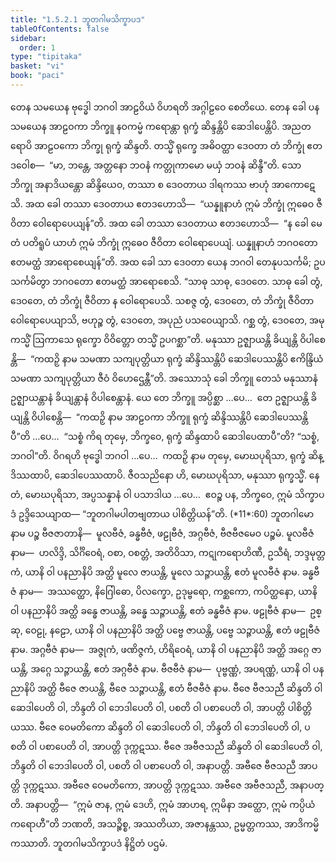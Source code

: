 ```yaml
---
title: "1.5.2.1 ဘူတဂါမသိက္ခာပဒ"
tableOfContents: false
sidebar:
  order: 1
type: "tipitaka"
basket: "vi"
book: "paci"
---
```



<DynamicBreadcrumb />

<Division number="89" book="paci" e="ch" v="2" p="51">

<Paragraph number="338" book="paci">
တေန သမယေန ဗုဒ္ဓေါ ဘဂဝါ အာဠဝိယံ ဝိဟရတိ အဂ္ဂါဠဝေ စေတိယေ. တေန ခေါ ပန သမယေန အာဠဝကာ ဘိက္ခူ နဝကမ္မံ ကရောန္တာ ရုက္ခံ ဆိန္ဒန္တိပိ ဆေဒါပေန္တိပိ. အညတရောပိ အာဠဝကော ဘိက္ခု ရုက္ခံ ဆိန္ဒတိ. တသ္မိံ ရုက္ခေ အဓိဝတ္ထာ ဒေဝတာ တံ ဘိက္ခုံ ဧတဒဝေါစ—  “မာ, ဘန္တေ, အတ္တနော ဘဝနံ ကတ္တုကာမော မယှံ ဘဝနံ ဆိန္ဒီ”တိ. သော ဘိက္ခု အနာဒိယန္တော ဆိန္ဒိယေဝ, တဿာ စ ဒေဝတာယ ဒါရကဿ ဗာဟုံ အာကောဋေသိ. အထ ခေါ တဿာ ဒေဝတာယ ဧတဒဟောသိ—  “ယန္နူနာဟံ ဣမံ ဘိက္ခုံ ဣဓေဝ ဇီဝိတာ ဝေါရောပေယျန်”တိ. အထ ခေါ တဿာ ဒေဝတာယ ဧတဒဟောသိ—  “န ခေါ မေတံ ပတိရူပံ ယာဟံ ဣမံ ဘိက္ခုံ ဣဓေဝ ဇီဝိတာ ဝေါရောပေယျံ. ယန္နူနာဟံ ဘဂဝတော ဧတမတ္ထံ အာရောစေယျန်”တိ. အထ ခေါ သာ ဒေဝတာ ယေန ဘဂဝါ တေနုပသင်္ကမိ; ဥပသင်္ကမိတွာ ဘဂဝတော ဧတမတ္ထံ အာရောစေသိ. “သာဓု သာဓု, ဒေဝတေ. သာဓု ခေါ တွံ, ဒေဝတေ, တံ ဘိက္ခုံ ဇီဝိတာ န ဝေါရောပေသိ. သစဇ္ဇ တွံ, ဒေဝတေ, တံ ဘိက္ခုံ ဇီဝိတာ ဝေါရောပေယျာသိ, ဗဟုဉ္စ တွံ, ဒေဝတေ, အပုညံ ပသဝေယျာသိ. ဂစ္ဆ တွံ, ဒေဝတေ, အမုကသ္မိံ ဩကာသေ ရုက္ခော ဝိဝိတ္တော တသ္မိံ ဥပဂစ္ဆာ”တိ. မနုဿာ ဥဇ္ဈာယန္တိ ခိယျန္တိ ဝိပါစေန္တိ—  “ကထဉှိ နာမ သမဏာ သကျပုတ္တိယာ ရုက္ခံ ဆိန္ဒိဿန္တိပိ ဆေဒါပေဿန္တိပိ ဧကိန္ဒြိယံ သမဏာ သကျပုတ္တိယာ ဇီဝံ ဝိဟေဌေန္တီ”တိ.
</Paragraph>

<Paragraph number="339" book="paci">
အဿောသုံ ခေါ ဘိက္ခူ တေသံ မနုဿာနံ ဥဇ္ဈာယန္တာနံ ခိယျန္တာနံ ဝိပါစေန္တာနံ. ယေ တေ ဘိက္ခူ အပ္ပိစ္ဆာ …ပေ…  တေ ဥဇ္ဈာယန္တိ ခိယျန္တိ ဝိပါစေန္တိ—  “ကထဉှိ နာမ အာဠဝကာ ဘိက္ခူ ရုက္ခံ ဆိန္ဒိဿန္တိပိ ဆေဒါပေဿန္တိပီ”တိ …ပေ…  “သစ္စံ ကိရ တုမှေ, ဘိက္ခဝေ, ရုက္ခံ ဆိန္ဒထာပိ ဆေဒါပေထာပီ”တိ? “သစ္စံ, ဘဂဝါ”တိ. ဝိဂရဟိ ဗုဒ္ဓေါ ဘဂဝါ …ပေ…  ကထဉှိ နာမ တုမှေ, မောဃပုရိသာ, ရုက္ခံ ဆိန္ဒိဿထာပိ, ဆေဒါပေဿထာပိ. ဇီဝသညိနော ဟိ, မောဃပုရိသာ, မနုဿာ ရုက္ခသ္မိံ. နေတံ, မောဃပုရိသာ, အပ္ပသန္နာနံ ဝါ ပသာဒါယ …ပေ…  ဧဝဉ္စ ပန, ဘိက္ခဝေ, ဣမံ သိက္ခာပဒံ ဥဒ္ဒိသေယျာထ—
</Paragraph>

</Division>
<Division number="90" book="paci" e="ch" v="2" p="52">

<Paragraph number="340" book="paci">
<Emphasis>“ဘူတဂါမပါတဗျတာယ ပါစိတ္တိယန်”</Emphasis>တိ. (*11*:<Emphasis>60</Emphasis>)
</Paragraph>

</Division>
<Division number="91" book="paci" e="ch" v="2" p="52">

<Paragraph number="341" book="paci">
<Emphasis>ဘူတဂါမော</Emphasis> နာမ ပဉ္စ ဗီဇဇာတာနိ—  မူလဗီဇံ, ခန္ဓဗီဇံ, ဖဠုဗီဇံ, အဂ္ဂဗီဇံ, ဗီဇဗီဇမေဝ ပဉ္စမံ.
</Paragraph>

<Paragraph number="342" book="paci">
<Emphasis>မူလဗီဇံ</Emphasis> နာမ—  ဟလိဒ္ဒိ, သိင်္ဂိဝေရံ, ဝစာ, ဝစတ္တံ, အတိဝိသာ, ကဋုကရောဟိဏီ, ဥသီရံ, ဘဒ္ဒမုတ္တကံ, ယာနိ ဝါ ပနညာနိပိ အတ္ထိ မူလေ ဇာယန္တိ, မူလေ သဉ္ဇာယန္တိ, ဧတံ မူလဗီဇံ နာမ.
</Paragraph>

<Paragraph number="343" book="paci">
<Emphasis>ခန္ဓဗီဇံ</Emphasis> နာမ—  အဿတ္ထော, နိဂြေါဓော, ပိလက္ခော, ဥဒုမ္ဗရော, ကစ္ဆကော, ကပိတ္ထနော, ယာနိ ဝါ ပနညာနိပိ အတ္ထိ ခန္ဓေ ဇာယန္တိ, ခန္ဓေ သဉ္ဇာယန္တိ, ဧတံ ခန္ဓဗီဇံ နာမ.
</Paragraph>

<Paragraph number="344" book="paci">
<Emphasis>ဖဠုဗီဇံ</Emphasis> နာမ—  ဥစ္ဆု, ဝေဠု, နဠော, ယာနိ ဝါ ပနညာနိပိ အတ္ထိ ပဗ္ဗေ ဇာယန္တိ, ပဗ္ဗေ သဉ္ဇာယန္တိ, ဧတံ ဖဠုဗီဇံ နာမ.
</Paragraph>

<Paragraph number="345" book="paci">
<Emphasis>အဂ္ဂဗီဇံ</Emphasis> နာမ—  အဇ္ဇုကံ, ဖဏိဇ္ဇကံ, ဟိရိဝေရံ, ယာနိ ဝါ ပနညာနိပိ အတ္ထိ အဂ္ဂေ ဇာယန္တိ, အဂ္ဂေ သဉ္ဇာယန္တိ, ဧတံ အဂ္ဂဗီဇံ နာမ.
</Paragraph>

<Paragraph number="346" book="paci">
<Emphasis>ဗီဇဗီဇံ</Emphasis> နာမ—  ပုဗ္ဗဏ္ဏံ, အပရဏ္ဏံ, ယာနိ ဝါ ပနညာနိပိ အတ္ထိ ဗီဇေ ဇာယန္တိ, ဗီဇေ သဉ္ဇာယန္တိ, ဧတံ ဗီဇဗီဇံ နာမ.
</Paragraph>

</Division>
<Division number="92" book="paci" e="ch" v="2" p="52">

<Paragraph number="347" book="paci">
ဗီဇေ ဗီဇသညီ ဆိန္ဒတိ ဝါ ဆေဒါပေတိ ဝါ, ဘိန္ဒတိ ဝါ ဘေဒါပေတိ ဝါ, ပစတိ ဝါ ပစာပေတိ ဝါ, အာပတ္တိ ပါစိတ္တိယဿ. ဗီဇေ ဝေမတိကော ဆိန္ဒတိ ဝါ ဆေဒါပေတိ ဝါ, ဘိန္ဒတိ ဝါ ဘေဒါပေတိ ဝါ, ပစတိ ဝါ ပစာပေတိ ဝါ, အာပတ္တိ ဒုက္ကဋဿ. ဗီဇေ အဗီဇသညီ ဆိန္ဒတိ ဝါ ဆေဒါပေတိ ဝါ, ဘိန္ဒတိ ဝါ ဘေဒါပေတိ ဝါ, ပစတိ ဝါ ပစာပေတိ ဝါ, အနာပတ္တိ. အဗီဇေ ဗီဇသညီ အာပတ္တိ ဒုက္ကဋဿ. အဗီဇေ ဝေမတိကော, အာပတ္တိ ဒုက္ကဋဿ. အဗီဇေ အဗီဇသညီ, အနာပတ္တိ.
</Paragraph>

</Division>
<Division number="93" book="paci" e="ch" v="2" p="52">

<Paragraph number="348" book="paci">
အနာပတ္တိ—  “ဣမံ ဇာန, ဣမံ ဒေဟိ, ဣမံ အာဟရ, ဣမိနာ အတ္ထော, ဣမံ ကပ္ပိယံ ကရောဟီ”တိ ဘဏတိ, အသဉ္စိစ္စ, အဿတိယာ, အဇာနန္တဿ, ဥမ္မတ္တကဿ, အာဒိကမ္မိကဿာတိ.

</Paragraph>
</Division>

<Paragraph number="349" type="center" book="paci">
ဘူတဂါမသိက္ခာပဒံ နိဋ္ဌိတံ ပဌမံ.
</Paragraph>